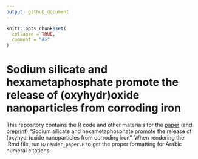 ```yaml
---
output: github_document
---
```


<!-- README.md is generated from README.Rmd. Please edit that file -->

```r
knitr::opts_chunk$set(
  collapse = TRUE,
  comment = "#>"
)
```

# Sodium silicate and hexametaphosphate promote the release of (oxyhydr)oxide nanoparticles from corroding iron  

This repository contains the R code and other materials for the [paper](https://doi.org/10.1039/D2VA00199C) (and [preprint](https://doi.org/10.26434/chemrxiv-2022-rtzqm-v2)) "Sodium silicate and hexametaphosphate promote the release of (oxyhydr)oxide nanoparticles from corroding iron". When rendering the .Rmd file, run `R/render_paper.R` to get the proper formatting for Arabic numeral citations.